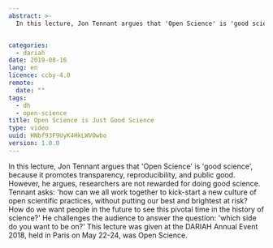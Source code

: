 ```yaml
---
abstract: >-
  In this lecture, Jon Tennant argues that 'Open Science' is 'good science', because it promotes transparency, reproducibility, and public good. However, he argues, researchers are not rewarded for doing good science. Tennant asks: 'how can we all work together to kick-start a new culture of open scientific practices, without putting our best and brightest at risk? How do we want people in the future to see this pivotal time in the history of science?' He challenges the audience to answer the question: 'which side do you want to be on?'


categories:
  - dariah
date: 2019-08-16
lang: en
licence: ccby-4.0
remote:
  date: ""
tags:
  - dh
  - open-science
title: Open Science is Just Good Science
type: video
uuid: HNbf93F9UyK4HkLWVOwbo
version: 1.0.0
---
```


In this lecture, Jon Tennant argues that 'Open Science' is 'good science', because it promotes transparency, reproducibility, and public good. However, he argues, researchers are not rewarded for doing good science. Tennant asks: 'how can we all work together to kick-start a new culture of open scientific practices, without putting our best and brightest at risk? How do we want people in the future to see this pivotal time in the history of science?' He challenges the audience to answer the question: 'which side do you want to be on?' This lecture was given at the DARIAH Annual Event 2018, held in Paris on May 22-24, was Open Science.

<VideoCard
  title="Open Science is Just Good Science"
  id="UEEcwRUgQu8"
  image="/assets/images/cms/resources/open-science-good-science/jon-tennant.png"
/>

